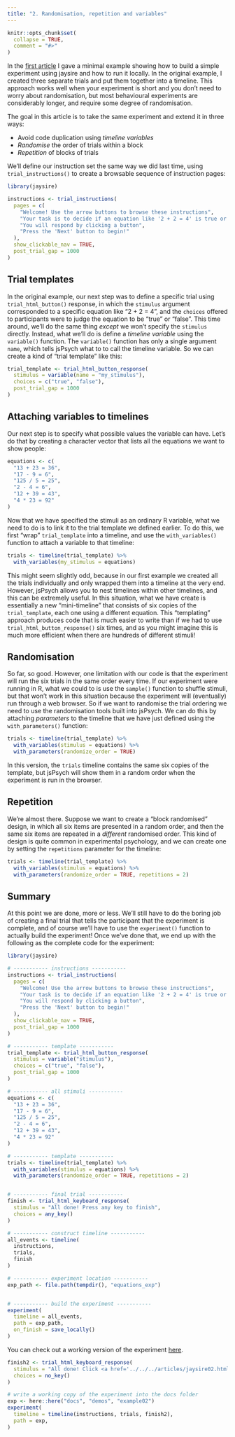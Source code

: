```yaml
---
title: "2. Randomisation, repetition and variables"
---
```


```r
knitr::opts_chunk$set(
  collapse = TRUE,
  comment = "#>"
)
```

In the [first article](jaysire01.html) I gave a minimal example showing how to build a simple experiment using jaysire and how to run it locally. In the original example, I created three separate trials and put them together into a timeline. This approach works well when your experiment is short and you don't need to worry about randomisation, but most behavioural experiments are considerably longer, and require some degree of randomisation. 

The goal in this article is to take the same experiment and extend it in three ways:

- Avoid code duplication using *timeline variables*
- *Randomise* the order of trials within a block
- *Repetition* of blocks of trials

We'll define our instruction set the same way we did last time, using `trial_instructions()` to create a browsable sequence of instruction pages:

```r
library(jaysire)

instructions <- trial_instructions(
  pages = c(
    "Welcome! Use the arrow buttons to browse these instructions",
    "Your task is to decide if an equation like '2 + 2 = 4' is true or false",
    "You will respond by clicking a button",
    "Press the 'Next' button to begin!"
  ),
  show_clickable_nav = TRUE,
  post_trial_gap = 1000
)
```


## Trial templates 

In the original example, our next step was to define a specific trial using `trial_html_button()` response, in which the `stimulus` argument corresponded to a specific equation like "2 + 2 = 4", and the `choices` offered to participants were to judge the equation to be "true" or "false". This time around, we'll do the same thing *except* we won't specify the `stimulus` directly. Instead, what we'll do is define a *timeline variable* using the `variable()` function. The `variable()` function has only a single argument `name`, which tells jsPsych what to to call the timeline variable. So we can create a kind of "trial template" like this:

```r
trial_template <- trial_html_button_response(
  stimulus = variable(name = "my_stimulus"),
  choices = c("true", "false"),
  post_trial_gap = 1000
)
```

## Attaching variables to timelines

Our next step is to specify what possible values the variable can have. Let's do that by creating a character vector that lists all the equations we want to show people:

```r
equations <- c(
  "13 + 23 = 36",  
  "17 - 9 = 6", 
  "125 / 5 = 25", 
  "2 - 4 = 6", 
  "12 + 39 = 43", 
  "4 * 23 = 92"
)
```

Now that we have specified the stimuli as an ordinary R variable, what we need to do is to link it to the trial template we defined earlier. To do this, we first "wrap" `trial_template` into a timeline, and use the `with_variables()` function to attach a variable to that timeline:

```r
trials <- timeline(trial_template) %>%
  with_variables(my_stimulus = equations)
```

This might seem slightly odd, because in our first example we created all the trials individually and only wrapped them into a timeline at the very end. However, jsPsych allows you to nest timelines within other timelines, and this can be extremely useful. In this situation, what we have create is essentially a new "mini-timeline" that consists of six copies of the `trial_template`, each one using a different equation. This "templating" approach produces code that is much easier to write than if we had to use `trial_html_button_response()` six times, and as you might imagine this is much more efficient when there are hundreds of different stimuli!

## Randomisation

So far, so good. However, one limitation with our code is that the experiment will run the six trials in the same order every time. If our experiment were running in R, what we could to is use the `sample()` function to shuffle stimuli, but that won't work in this situation because the experiment will (eventually) run through a web browser. So if we want to randomise the trial ordering we need to use the randomisation tools built into jsPsych. We can do this by attaching *parameters* to the timeline that we have just defined using the `with_parameters()` function:

```r
trials <- timeline(trial_template) %>%
  with_variables(stimulus = equations) %>%
  with_parameters(randomize_order = TRUE)
```

In this version, the `trials` timeline contains the same six copies of the template, but jsPsych will show them in a random order when the experiment is run in the browser. 

## Repetition

We're almost there. Suppose we want to create a "block randomised" design, in which all six items are presented in a random order, and then the same six items are repeated in a *different* randomised order. This kind of design is quite common in experimental psychology, and we can create one by setting the `repetitions` parameter for the timeline:

```r
trials <- timeline(trial_template) %>%
  with_variables(stimulus = equations) %>%
  with_parameters(randomize_order = TRUE, repetitions = 2)
```


## Summary

At this point we are done, more or less. We'll still have to do the boring job of creating a final trial that tells the participant that the experiment is complete, and of course we'll have to use the `experiment()` function to actually build the experiment! Once we've done that, we end up with the following as the complete code for the experiment:

```r
library(jaysire)

# ----------- instructions -----------
instructions <- trial_instructions(
  pages = c(
    "Welcome! Use the arrow buttons to browse these instructions",
    "Your task is to decide if an equation like '2 + 2 = 4' is true or false",
    "You will respond by clicking a button",
    "Press the 'Next' button to begin!"
  ),
  show_clickable_nav = TRUE,
  post_trial_gap = 1000
)

# ----------- template -----------
trial_template <- trial_html_button_response(
  stimulus = variable("stimulus"),
  choices = c("true", "false"),
  post_trial_gap = 1000
)

# ----------- all stimuli -----------
equations <- c(
  "13 + 23 = 36",  
  "17 - 9 = 6", 
  "125 / 5 = 25", 
  "2 - 4 = 6", 
  "12 + 39 = 43", 
  "4 * 23 = 92"
)

# ----------- template -----------
trials <- timeline(trial_template) %>%
  with_variables(stimulus = equations) %>%
  with_parameters(randomize_order = TRUE, repetitions = 2)


# ----------- final trial -----------
finish <- trial_html_keyboard_response(
  stimulus = "All done! Press any key to finish",
  choices = any_key()
)

# ----------- construct timeline -----------
all_events <- timeline(
  instructions,
  trials,
  finish
)

# ----------- experiment location -----------
exp_path <- file.path(tempdir(), "equations_exp")


# ----------- build the experiment -----------
experiment(
  timeline = all_events,
  path = exp_path,
  on_finish = save_locally()
)
```


You can check out a working version of the experiment [here](../demos/example02/experiment/index.html).

```r

finish2 <- trial_html_keyboard_response(
  stimulus = "All done! Click <a href='../../../articles/jaysire02.html'>here</a> to return to the vignette.",
  choices = no_key()
)

# write a working copy of the experiment into the docs folder
exp <- here::here("docs", "demos", "example02")
experiment(
  timeline = timeline(instructions, trials, finish2),
  path = exp,
)
```


